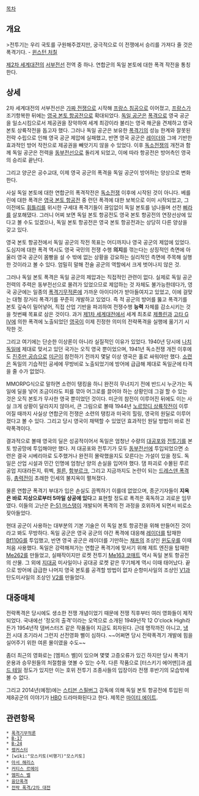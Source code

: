 [[목차]]

== 개요 ==
>전투기는 우리 국토를 구원해주겠지만, 궁극적으로 이 전쟁에서 승리를 가져다 줄 것은 폭격기다. - [[윈스턴 처칠]]

[[제2차 세계대전]]의 [[서부전선]] 전역 중 하나. 연합군의 독일 본토에 대한 폭격 작전을 통칭한다. 

== 상세 ==
2차 세계대전의 서부전선은 [[가짜 전쟁]]으로 시작해 [[프랑스 침공]]으로 이어졌고, [[프랑스]]가 조기항복한 뒤에는 [[영국 본토 항공전]]으로 확대되었다. [[독일 공군]]은 [[폭격]]으로 영국 공군을 일소시킴으로서 제공권을 장악하여 세계 최강이라 불리는 영국 해군을 견제하고 영국 본토 상륙작전을 돕고자 했다. 그러나 독일 공군은 보유한 [[폭격기]]의 성능 한계와 잘못된 전략 수립으로 인해 영국 공군 제압에 실패했고, 반면 영국 공군은 [[레이더]]와 그에 기반한 효과적인 방어 작전으로 제공권을 빼앗기지 않을 수 있었다. 이후 [[독소전쟁]]의 개전과 함께 독일 공군은 전력을 [[동부전선]]으로 돌리게 되었고, 이에 따라 항공전은 방어측인 영국의 승리로 끝난다. 

그리고 양군은 공수교대, 이제 영국 공군의 폭격을 독일 공군이 방어하는 양상으로 변화한다. 
 
사실 독일 본토에 대한 연합군의 폭격작전은 [[독소전쟁]] 이후에 시작된 것이 아니다. 베를린에 대한 폭격은 [[영국 본토 항공전]] 중 런던 폭격에 대한 보복으로 이미 시작되었고, 그 이전에도 [[휘틀리]]를 위시한 구세대 폭격기들이 끊임없이 독일 본토를 넘나들며 선전 [[삐라]]를 살포해댔다. 그러니 어찌 보면 독일 본토 항공전도 영국 본토 항공전의 연장선상에 있다고 볼 수도 있겠으나, 독일 본토 항공전은 영국 본토 항공전과는 상당히 다른 양상을 갖고 있다. 

영국 본토 항공전에서 독일 공군의 작전 목표는 어디까지나 영국 공군의 제압에 있었다. 도심지에 대한 폭격 역시도 영국 국민의 전쟁 수행 '''의지'''를 꺾는다는 상징적인 측면에 아울러 영국 공군이 몸빵을 설 수 밖에 없는 상황을 강요하는 실리적인 측면에 주목해 실행한 것이라고 볼 수 있다. 엄밀히 말해 전술 공군의 역할에서 크게 벗어나지 않은 것. 

그러나 독일 본토 폭격은 독일 공군의 제압과는 직접적인 관련이 없다. 실제로 독일 공군 전력의 주력은 동부전선으로 몰려가 있었으므로 제압하는 것 자체도 불가능한데다가, 영국 공군에는 일종의 [[폭격기무적론]]에 가까운 아이디어가 받아들여지고 있었고, 이에 걸맞는 대형 장거리 폭격기를 꾸준히 개발하고 있었다. 즉 적 공군의 방어를 뚫고 폭격기를 본토 깊숙이 밀어넣어, 직접 산업 기반을 파괴하여 전쟁수행 '''능력''' 자체를 감소시키는 것을 첫번째 목표로 삼은 것이다. 과거 [[제1차 세계대전]]에서 세계 최초로 [[제플린]]과 [[고타 G IV]]에 의한 폭격에 노출되었던 [[영국]]이 이제 진정한 의미의 전략폭격을 실행에 옮기기 시작한 것. 

그리고 여기에는 단순한 이상론이 아니라 실질적인 이유가 있었다. 1940년 당시에 [[나치 독일]]에 제대로 맞서고 있던 국가는 오직 영국 뿐이었으며, 1941년 독소전쟁 개전 이후에도 [[진주만 공습]]으로 [[미군]]이 참전하기 전까지 몇달 이상 영국은 홀로 싸워야만 했다. [[소련]]은 독일의 기습적인 공세에 무방비로 노출되었기에 방어에 급급해 제대로 독일군에 타격을 줄 수가 없었다. 

MMORPG식으로 말하면 소련이 탱킹을 하니 완전히 무너지기 전에 반드시 누군가는 독일에 딜을 넣어 조금이라도 피를 깎아 어그로를 끌어야 하는 상황인데 그걸 할 수 있는 것은 오직 본토가 무사한 영국 뿐이었던 것이다. 미군의 참전이 이루어진 뒤에도 이는 사실 크게 상황이 달라지지 않아서, 큰 그림으로 볼때 1944년 [[노르망디 상륙작전]]이 이루어질 때까지 사실상 연합군의 전쟁은 소련의 탱킹과 미국의 힐링, 영국의 원딜로 이루어졌다고 볼 수 있다. 그리고 당시 영국이 채택할 수 있었던 효과적인 원딜 방법이 바로 전략폭격이다. 

결과적으로 볼때 영국의 딜은 성공적이어서 독일은 엄청난 수량의 [[대공포]]와 [[전투기]]를 본토 방공망에 투입해야만 했다. 저 대공포와 전투기가 모두 [[동부전선]]에 투입되었으면 소련은 결국 시베리아로 도주했거나 완전히 몰락했을지도 모른다는 가설이 있을 정도. 독일은 산업 시설과 민간 인명에 엄청난 양의 손실을 입어야 했다. 댐 파괴로 수몰된 루르 공업 지대라든지, 뤼벡, [[쾰른]], [[함부르크]], 그리고 지금까지도 논란이 되는 [[드레스덴 폭격]] 등, [[총력전]]이 초래한 인세의 불지옥이 펼쳐졌다. 

물론 연합군 폭격기 부대가 입은 손실도 끔찍하기 이를데 없었으며, 종군기자들이 '''지옥은 바로 지상으로부터 5마일 상공에 있다'''고 표현할 정도로 폭격은 혹독하고 괴로운 임무였다. 이들의 고난은 [[P-51 머스탱]]이 개발되어 폭격의 전 과정을 호위하게 되면서 비로소 잦아들었다. 

현대 공군이 사용하는 대부분의 기본 기술은 이 독일 본토 항공전을 위해 만들어진 것이라고 봐도 무방하다. 독일 공군은 영국 공군의 야간 폭격에 대응해 [[레이더]]를 탑재한 [[Bf110]]G를 투입했고, 반면 영국 공군은 레이더를 기만하는 [[채프]]의 조상인 [[윈도우]]를 이때 처음 사용했다. 독일은 강력해져가는 연합군 폭격기에 맞서기 위해 제트 엔진을 탑재한 [[Me262]]를 만들었고, 실패작이지만 로켓 전투기 [[Me163 코매트]] 역시 독일 본토 항공전의 산물. 그 외에 [[지대공]] 미사일이나 공대공 로켓 같은 무기체계 역시 이때 태어났다. 끝으로 방어에 급급한 나머지 영국 본토를 공격할 방법이 없자 순항미사일의 조상인 [[V1]]과 탄도미사일의 조상인 [[V2]]를 만들었다. 

== 대중매체 ==
전략폭격은 당시에도 생소한 전쟁 개념이었기 때문에 전쟁 직후부터 여러 영화들이 제작되었다. 국내에선 '정오의 출격'이라는 오역으로 소개된 1949년작 12 O'clock High라든가 1954년작 댐버스터즈 같은 작품들이 지금도 회자된다. 근데 명작까진 아니고, [[냉전]] 시대 초기라서 그런지 선전영화 삘이 심하다. ~~어쩌면 당시 전략폭격기 개발에 힘을 실어주기 위한 여론 몰이였을 수도~~

좀더 최근의 영화로는 [멤피스 벨]이 있으며 몇몇 고증오류가 있긴 하지만 당시 폭격기 운용과 승무원들의 처절함을 엿볼 수 있는 수작. 다른 작품으로 [터스키기 에어맨]]과 [[레드 테일]] 정도가 있지만 이는 호위 전투기 조종사들의 입장이라 전쟁 후반기의 모습밖에 볼 수 없다.
  
그리고 2014년(예정)에는 [[스티븐 스필버그]] 감독에 의해 독일 본토 항공전에 투입된 미 제8공군의 이야기가 [[HBO]] 드라마화된다고 한다. 제목은 [[마이티 에이트]].
{{{#!html
<object width="560" height="315" data="http://www.youtube.com/v/sBy_FIlcOJs?hl=ko_KR&amp;version=3" type="application/x-shockwave-flash">
<param name="data" value="http://www.youtube.com/v/sBy_FIlcOJs?hl=ko_KR&amp;version=3" />
<param name="allowFullScreen" value="true" />
<param name="allowscriptaccess" value="always" />
<param name="src" value="http://www.youtube.com/v/sBy_FIlcOJs?hl=ko_KR&amp;version=3" />
<param name="allowfullscreen" value="true" />
</object>
}}}

== 관련항목 ==
 * [[폭격기무적론]]
 * [[B-17]]
 * [[B-24]]
 * [[랭커스터]]
 * [wiki:"모스키토(비행기)"모스키토]
 * [[아서 해리스]]
 * [[커티스 르메이]]
 * [[멤피스 벨]]
 * [[융단폭격]]
 * [[전략 폭격/2차 대전]]
